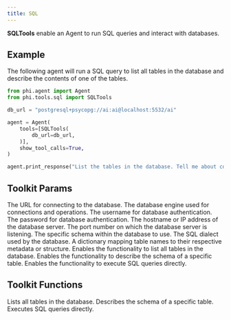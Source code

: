 ```yaml
---
title: SQL
---
```


**SQLTools** enable an Agent to run SQL queries and interact with databases.

## Example

The following agent will run a SQL query to list all tables in the database and describe the contents of one of the tables.

```python cookbook/tools/sql_tools.py
from phi.agent import Agent
from phi.tools.sql import SQLTools

db_url = "postgresql+psycopg://ai:ai@localhost:5532/ai"

agent = Agent(
    tools=[SQLTools(
        db_url=db_url,
    )],
    show_tool_calls=True,
)

agent.print_response("List the tables in the database. Tell me about contents of one of the tables", markdown=True)
```

## Toolkit Params

<ResponseField name="db_url" type="str">
  The URL for connecting to the database.
</ResponseField>
<ResponseField name="db_engine" type="Engine">
  The database engine used for connections and operations.
</ResponseField>
<ResponseField name="user" type="str">
  The username for database authentication.
</ResponseField>
<ResponseField name="password" type="str">
  The password for database authentication.
</ResponseField>
<ResponseField name="host" type="str">
  The hostname or IP address of the database server.
</ResponseField>
<ResponseField name="port" type="int">
  The port number on which the database server is listening.
</ResponseField>
<ResponseField name="schema" type="str">
  The specific schema within the database to use.
</ResponseField>
<ResponseField name="dialect" type="str">
  The SQL dialect used by the database.
</ResponseField>
<ResponseField name="tables" type="Dict[str, Any]">
  A dictionary mapping table names to their respective metadata or structure.
</ResponseField>
<ResponseField name="list_tables" type="bool" default="True">
  Enables the functionality to list all tables in the database.
</ResponseField>
<ResponseField name="describe_table" type="bool" default="True">
  Enables the functionality to describe the schema of a specific table.
</ResponseField>
<ResponseField name="run_sql_query" type="bool" default="True">
  Enables the functionality to execute SQL queries directly.
</ResponseField>

## Toolkit Functions

<ResponseField name="list_tables">
  Lists all tables in the database.
</ResponseField>
<ResponseField name="describe_table">
  Describes the schema of a specific table.
</ResponseField>
<ResponseField name="run_sql_query">
  Executes SQL queries directly.
</ResponseField>
